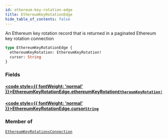```yaml
---
id: ethereum-key-rotation-edge
title: EthereumKeyRotationEdge
hide_table_of_contents: false
---
```








An Ethereum key rotation record that is returned in a paginated Ethereum key rotation connection

```graphql
type EthereumKeyRotationEdge {
  ethereumKeyRotation: EthereumKeyRotation!
  cursor: String
}
```


### Fields

#### [<code style={{ fontWeight: 'normal' }}>EthereumKeyRotationEdge.<b>ethereumKeyRotation</b></code>](#)<Bullet />[`EthereumKeyRotation!`](/testnet/api/graphql/objects/ethereum-key-rotation) <Badge class="secondary" text="non-null"/> <Badge class="secondary" text="object"/>
> 
> 

#### [<code style={{ fontWeight: 'normal' }}>EthereumKeyRotationEdge.<b>cursor</b></code>](#)<Bullet />[`String`](/testnet/api/graphql/scalars/string) <Badge class="secondary" text="scalar"/>
> 
> 



### Member of

[`EthereumKeyRotationsConnection`](/testnet/api/graphql/objects/ethereum-key-rotations-connection)  <Badge class="secondary" text="object"/>



